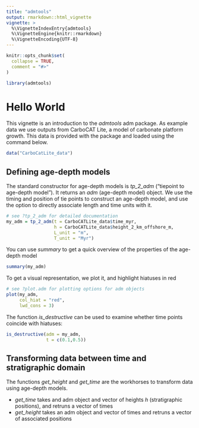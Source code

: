 ```yaml
---
title: "admtools"
output: rmarkdown::html_vignette
vignette: >
  %\VignetteIndexEntry{admtools}
  %\VignetteEngine{knitr::rmarkdown}
  %\VignetteEncoding{UTF-8}
---
```


```r
knitr::opts_chunk$set(
  collapse = TRUE,
  comment = "#>"
)
```

```r
library(admtools)
```

# Hello World

This vignette is an introduction to the _admtools_ adm package. As example data we use outputs from CarboCAT Lite, a model of carbonate platform growth. This data is provided with the package and loaded using the command below.

```R
data("CarboCatLite_data")

```

## Defining age-depth models

The standard constructor for age-depth models is _tp_2_adm_ ("tiepoint to age-depth model"). It returns an _adm_ (age-depth model) object.
We use the timing and position of tie points to construct an age-depth model, and use the option to directly associate length and time units with it.

```R
# see ?tp_2_adm for detailed documentation
my_adm = tp_2_adm(t = CarboCATLite_data$time_myr,
                  h = CarboCATLite_data$height_2_km_offshore_m,
                  L_unit = "m",
                  T_unit = "Myr")
```

You can use _summary_ to get a quick overview of the properties of the age-depth model
```R
summary(my_adm)
```

To get a visual representation, we plot it, and highlight hiatuses in red

```R
# see ?plot.adm for plotting options for adm objects
plot(my_adm,
     col_hiat = "red",
     lwd_cons = 3)
```

The function _is_destructive_ can be used to examine whether time points coincide with hiatuses:

```R
is_destructive(adm = my_adm,
               t = c(0.1,0.5)) 
```

## Transforming data between time and stratigraphic domain

The functions _get_height_ and _get_time_ are the workhorses to transform data using age-depth models.

* _get_time_ takes and adm object and vector of heights _h_  (stratigraphic positions), and retruns a vector of times
* _get_height_ takes an adm object and vector of times and retruns a vector of associated positions